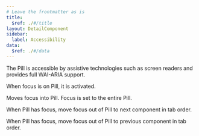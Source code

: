 ```yaml
---
# Leave the frontmatter as is
title:
  $ref: ./#/title
layout: DetailComponent
sidebar:
  label: Accessibility
data:
  $ref: ./#/data
---
```


The Pill is accessible by assistive technologies such as screen readers and provides full WAI-ARIA support.

<KeyboardControls>
<KeyboardControl keyOrCombos="Enter / Space">

When focus is on Pill, it is activated.

</KeyboardControl>
<KeyboardControl keyOrCombos="Tab">

Moves focus into Pill. Focus is set to the entire Pill.

When Pill has focus, move focus out of Pill to next component in tab order.

</KeyboardControl>
<KeyboardControl keyOrCombos="Shift + Tab">

When Pill has focus, move focus out of Pill to previous component in tab order.

</KeyboardControl>
</KeyboardControls>
